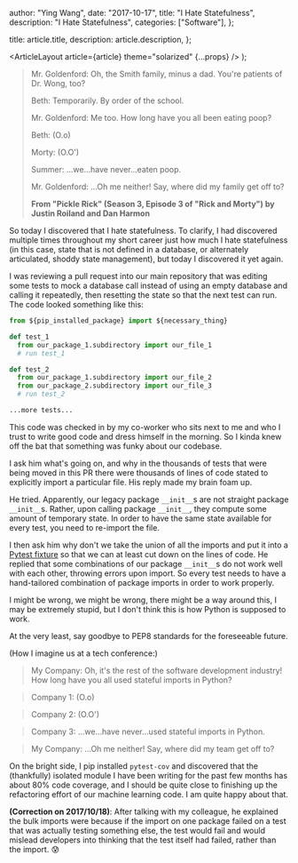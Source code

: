 
  author: "Ying Wang",
  date: "2017-10-17",
  title: "I Hate Statefulness",
  description: "I Hate Statefulness",
  categories: ["Software"],
};

  title: article.title,
  description: article.description,
};

  <ArticleLayout article={article} theme="solarized" {...props} />
);

> Mr. Goldenford: Oh, the Smith family, minus a dad. You're patients of Dr. Wong, too?
>
> Beth: Temporarily. By order of the school.
>
> Mr. Goldenford: Me too. How long have you all been eating poop?
>
> Beth: (O.o)
>
> Morty: (O.O')
>
> Summer: ...we...have never...eaten poop.
>
> Mr. Goldenford: ...Oh me neither! Say, where did my family get off to?
>
> **From "Pickle Rick" (Season 3, Episode 3 of "Rick and Morty") by Justin Roiland and Dan Harmon**

So today I discovered that I hate statefulness. To clarify, I had discovered multiple times throughout my short career just how much I hate statefulness (in this case, state that is not defined in a database, or alternately articulated, shoddy state management), but today I discovered it yet again.

I was reviewing a pull request into our main repository that was editing some tests to mock a database call instead of using an empty database and calling it repeatedly, then resetting the state so that the next test can run. The code looked something like this:

```python
from ${pip_installed_package} import ${necessary_thing}

def test_1
  from our_package_1.subdirectory import our_file_1
  # run test_1

def test_2
  from our_package_1.subdirectory import our_file_2
  from our_package_2.subdirectory import our_file_3
  # run test_2

...more tests...
```

This code was checked in by my co-worker who sits next to me and who I trust to write good code and dress himself in the morning. So I kinda knew off the bat that something was funky about our codebase.

I ask him what's going on, and why in the thousands of tests that were being moved in this PR there were thousands of lines of code stated to explicitly import a particular file. His reply made my brain foam up.

He tried. Apparently, our legacy package `__init__`s are not straight package `__init__`s. Rather, upon calling package `__init__`, they compute some amount of temporary state. In order to have the same state available for every test, you need to re-import the file.

I then ask him why don't we take the union of all the imports and put it into a [Pytest fixture](https://docs.pytest.org/en/latest/fixture.html) so that we can at least cut down on the lines of code. He replied that some combinations of our package `__init__`s do not work well with each other, throwing errors upon import. So every test needs to have a hand-tailored combination of package imports in order to work properly.

I might be wrong, we might be wrong, there might be a way around this, I may be extremely stupid, but I don't think this is how Python is supposed to work.

At the very least, say goodbye to PEP8 standards for the foreseeable future.

(How I imagine us at a tech conference:)

> My Company: Oh, it's the rest of the software development industry! How long have you all used stateful imports in Python?

> Company 1: (O.o)

> Company 2: (O.O')

> Company 3: ...we...have never...used stateful imports in Python.

> My Company: ...Oh me neither! Say, where did my team get off to?

On the bright side, I pip installed `pytest-cov` and discovered that the (thankfully) isolated module I have been writing for the past few months has about 80% code coverage, and I should be quite close to finishing up the refactoring effort of our machine learning code. I am quite happy about that.

**(Correction on 2017/10/18)**: After talking with my colleague, he explained the bulk imports were because if the import on one package failed on a test that was actually testing something else, the test would fail and would mislead developers into thinking that the test itself had failed, rather than the import. :cold_sweat:

